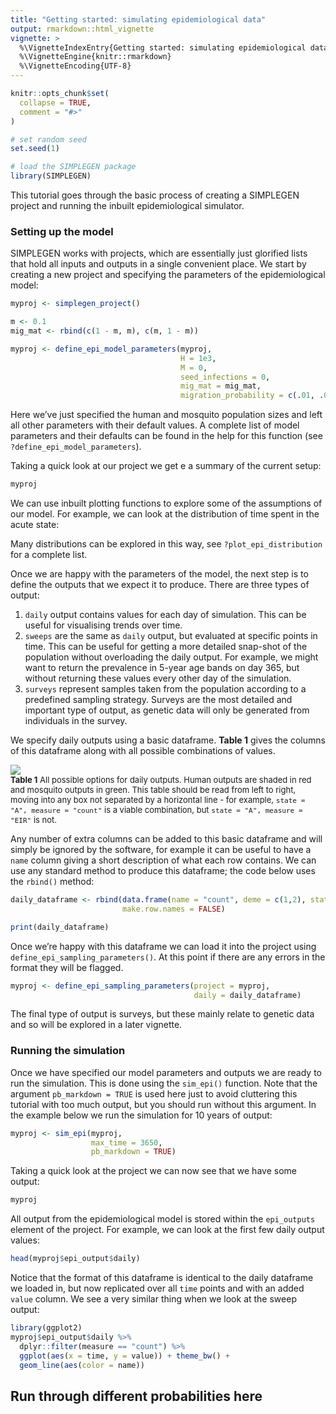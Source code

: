 ---
title: "Getting started: simulating epidemiological data"
output: rmarkdown::html_vignette
vignette: >
  %\VignetteIndexEntry{Getting started: simulating epidemiological data}
  %\VignetteEngine{knitr::rmarkdown}
  %\VignetteEncoding{UTF-8}
---

```{r, include = FALSE}
knitr::opts_chunk$set(
  collapse = TRUE,
  comment = "#>"
)
```

```{r echo=FALSE}
# set random seed
set.seed(1)

# load the SIMPLEGEN package
library(SIMPLEGEN)
```

This tutorial goes through the basic process of creating a SIMPLEGEN project and running the inbuilt epidemiological simulator. 

### Setting up the model

SIMPLEGEN works with projects, which are essentially just glorified lists that hold all inputs and outputs in a single convenient place. We start by creating a new project and specifying the parameters of the epidemiological model:

```{r}
myproj <- simplegen_project()

m <- 0.1 
mig_mat <- rbind(c(1 - m, m), c(m, 1 - m)) 

myproj <- define_epi_model_parameters(myproj,
                                      H = 1e3,
                                      M = 0,
                                      seed_infections = 0,
                                      mig_mat = mig_mat,
                                      migration_probability = c(.01, .01))
```

Here we've just specified the human and mosquito population sizes and left all other parameters with their default values. A complete list of model parameters and their defaults can be found in the help for this function (see `?define_epi_model_parameters`).

Taking a quick look at our project we get e a summary of the current setup:

```{r}
myproj
```

We can use inbuilt plotting functions to explore some of the assumptions of our model. For example, we can look at the distribution of time spent in the acute state:

Many distributions can be explored in this way, see `?plot_epi_distribution` for a complete list.

Once we are happy with the parameters of the model, the next step is to define the outputs that we expect it to produce. There are three types of output:

1. `daily` output contains values for each day of simulation. This can be useful for visualising trends over time.
2. `sweeps` are the same as `daily` output, but evaluated at specific points in time. This can be useful for getting a more detailed snap-shot of the population without overloading the daily output. For example, we might want to return the prevalence in 5-year age bands on day 365, but without returning these values every other day of the simulation.
3. `surveys` represent samples taken from the population according to a predefined sampling strategy. Surveys are the most detailed and important type of output, as genetic data will only be generated from individuals in the survey.

We specify daily outputs using a basic dataframe. **Table 1** gives the columns of this dataframe along with all possible combinations of values.

<img src="https://raw.githubusercontent.com/mrc-ide/SIMPLEGEN/develop/R_ignore/images/sampling_params_table.png"/>
<font size="2">
<figcaption> **Table 1** All possible options for daily outputs. Human outputs are shaded in red and mosquito outputs in green. This table should be read from left to right, moving into any box not separated by a horizontal line - for example, `state = "A", measure = "count"` is a viable combination, but `state = "A", measure = "EIR"` is not.</figcaption>
</font>

Any number of extra columns can be added to this basic dataframe and will simply be ignored by the software, for example it can be useful to have a `name` column giving a short description of what each row contains. We can use any standard method to produce this dataframe; the code below uses the `rbind()` method:

```{r}
daily_dataframe <- rbind(data.frame(name = "count", deme = c(1,2), state = "H", measure = "count", diagnostic = NA, age_min = 0, age_max = 120),
                         make.row.names = FALSE)

print(daily_dataframe)
```
Once we're happy with this dataframe we can load it into the project using `define_epi_sampling_parameters()`. At this point if there are any errors in the format they will be flagged.

```{r}
myproj <- define_epi_sampling_parameters(project = myproj,
                                         daily = daily_dataframe)
```

The final type of output is surveys, but these mainly relate to genetic data and so will be explored in a later vignette.


### Running the simulation

Once we have specified our model parameters and outputs we are ready to run the simulation. This is done using the `sim_epi()` function. Note that the argument `pb_markdown = TRUE` is used here just to avoid cluttering this tutorial with too much output, but you should run without this argument. In the example below we run the simulation for 10 years of output:

```{r}
myproj <- sim_epi(myproj,
                  max_time = 3650,
                  pb_markdown = TRUE)
```

Taking a quick look at the project we can now see that we have some output:

```{r}
myproj
```

All output from the epidemiological model is stored within the `epi_outputs` element of the project. For example, we can look at the first few daily output values:

```{r}
head(myproj$epi_output$daily)
```
Notice that the format of this dataframe is identical to the daily dataframe we loaded in, but now replicated over all `time` points and with an added `value` column. We see a very similar thing when we look at the sweep output:

```{r}
library(ggplot2)
myproj$epi_output$daily %>%
  dplyr::filter(measure == "count") %>%
  ggplot(aes(x = time, y = value)) + theme_bw() +
  geom_line(aes(color = name))
```


## Run through different probabilities here

```{r}

```
